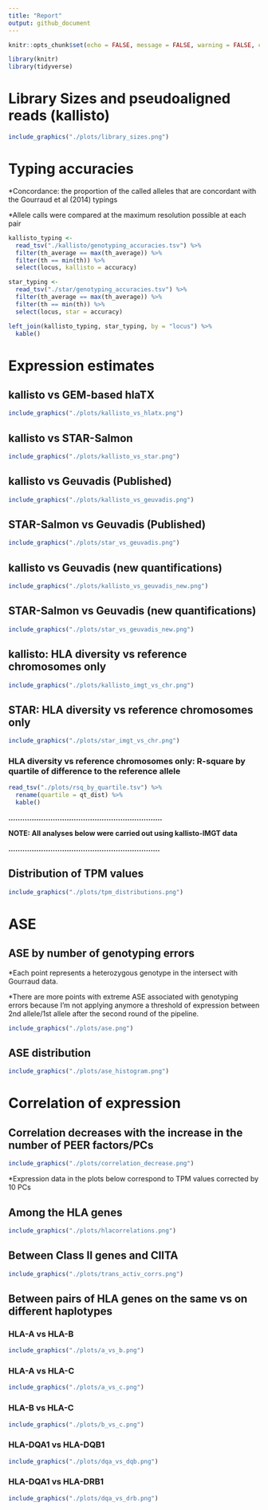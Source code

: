```yaml
---
title: "Report"
output: github_document
---
```


```r
knitr::opts_chunk$set(echo = FALSE, message = FALSE, warning = FALSE, comment = "")
```

```r
library(knitr)
library(tidyverse)
```

# Library Sizes and pseudoaligned reads (kallisto)

```r
include_graphics("./plots/library_sizes.png")
```

# Typing accuracies

\*Concordance: the proportion of the called alleles that are concordant with the Gourraud et al (2014) typings

\*Allele calls were compared at the maximum resolution possible at each pair

```r
kallisto_typing <-
  read_tsv("./kallisto/genotyping_accuracies.tsv") %>%
  filter(th_average == max(th_average)) %>%
  filter(th == min(th)) %>%
  select(locus, kallisto = accuracy)

star_typing <-
  read_tsv("./star/genotyping_accuracies.tsv") %>%
  filter(th_average == max(th_average)) %>%
  filter(th == min(th)) %>%
  select(locus, star = accuracy)

left_join(kallisto_typing, star_typing, by = "locus") %>%
  kable()
```

# Expression estimates

## kallisto vs GEM-based hlaTX

```r
include_graphics("./plots/kallisto_vs_hlatx.png")
```

## kallisto vs STAR-Salmon

```r
include_graphics("./plots/kallisto_vs_star.png")
```

## kallisto vs Geuvadis (Published)

```r
include_graphics("./plots/kallisto_vs_geuvadis.png")
```

## STAR-Salmon vs Geuvadis (Published)

```r
include_graphics("./plots/star_vs_geuvadis.png")
```

## kallisto vs Geuvadis (new quantifications)

```r
include_graphics("./plots/kallisto_vs_geuvadis_new.png")
```

## STAR-Salmon vs Geuvadis (new quantifications)

```r
include_graphics("./plots/star_vs_geuvadis_new.png")
```

## kallisto: HLA diversity vs reference chromosomes only

```r
include_graphics("./plots/kallisto_imgt_vs_chr.png")
```

## STAR: HLA diversity vs reference chromosomes only

```r
include_graphics("./plots/star_imgt_vs_chr.png")
```

### HLA diversity vs reference chromosomes only: R-square by quartile of difference to the reference allele

```r
read_tsv("./plots/rsq_by_quartile.tsv") %>%
  rename(quartile = qt_dist) %>%
  kable()
```

\linebreak

**..................................................................**

\linebreak

**NOTE: All analyses below were carried out using kallisto-IMGT data**

\linebreak

**.................................................................**


## Distribution of TPM values

```r
include_graphics("./plots/tpm_distributions.png")
```

# ASE 

## ASE by number of genotyping errors

\*Each point represents a heterozygous genotype in the intersect with Gourraud data.

\*There are more points with extreme ASE associated with genotyping errors because I'm not applying anymore a threshold of expression between 2nd allele/1st allele after the second round of the pipeline.

```r
include_graphics("./plots/ase.png")
```

## ASE distribution

```r
include_graphics("./plots/ase_histogram.png")
```

# Correlation of expression

## Correlation decreases with the increase in the number of PEER factors/PCs

```r
include_graphics("./plots/correlation_decrease.png")
```

\*Expression data in the plots below correspond to TPM values corrected by 10 PCs

## Among the HLA genes

```r
include_graphics("./plots/hlacorrelations.png")
```

## Between Class II genes and CIITA

```r
include_graphics("./plots/trans_activ_corrs.png")
```

## Between pairs of HLA genes on the same vs on different haplotypes

### HLA-A vs HLA-B

```r
include_graphics("./plots/a_vs_b.png")
```

### HLA-A vs HLA-C

```r
include_graphics("./plots/a_vs_c.png")
```

### HLA-B vs HLA-C

```r
include_graphics("./plots/b_vs_c.png")
```

### HLA-DQA1 vs HLA-DQB1

```r
include_graphics("./plots/dqa_vs_dqb.png")
```

### HLA-DQA1 vs HLA-DRB1

```r
include_graphics("./plots/dqa_vs_drb.png")
```
